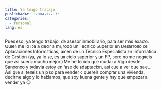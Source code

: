 ```yaml
---
title: Ya tengo trabajo
publishedAt: '2004-12-13'
categories:
  - Personal
lang: es
---
```


Pues eso, ya tengo trabajo, de asesor inmobiliario, para ser más exacto. Quien me lo iba a decir a mi, todo un Técnico Superior en Desarrollo de Aplacaciones Informáticas, amén de un Técnico Especialista en Informática de Gestión (ya, ya lo se, es un ciclo superior y un FP, pero no me negueis que asi suena mucho mejor.) Me he tenido que mudar a Vigo desde Sanxenxo y todavia estoy en fase de adaptación, asi que a ver que sale... Asi que si teneis un piso para vender o quereis comprar una vivienda, decirme algo y lo hablamos, que soy buena gente y hay que empezar a vender ya 😉
